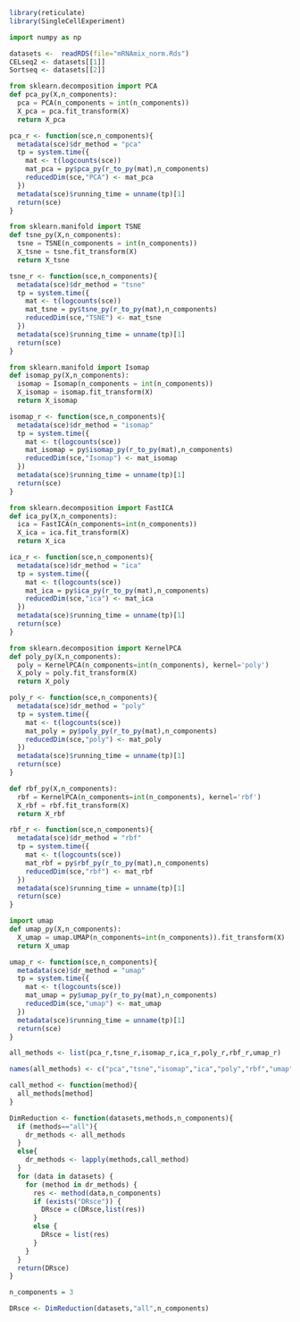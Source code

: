 ```{r packages}
library(reticulate)
library(SingleCellExperiment)
```

```{python packages}
import numpy as np
```

```{r load data}
datasets <-  readRDS(file="mRNAmix_norm.Rds") 
CELseq2 <- datasets[[1]]
Sortseq <- datasets[[2]]
```

```{python pca}
from sklearn.decomposition import PCA
def pca_py(X,n_components):
  pca = PCA(n_components = int(n_components))
  X_pca = pca.fit_transform(X)
  return X_pca
```

```{R pca}
pca_r <- function(sce,n_components){
  metadata(sce)$dr_method = "pca"
  tp = system.time({
    mat <- t(logcounts(sce))
    mat_pca = py$pca_py(r_to_py(mat),n_components)
    reducedDim(sce,"PCA") <- mat_pca
  })
  metadata(sce)$running_time = unname(tp)[1]
  return(sce)
}
```

```{python tsne}
from sklearn.manifold import TSNE
def tsne_py(X,n_components):
  tsne = TSNE(n_components = int(n_components))
  X_tsne = tsne.fit_transform(X)
  return X_tsne
```

```{R tsne}
tsne_r <- function(sce,n_components){
  metadata(sce)$dr_method = "tsne"
  tp = system.time({
    mat <- t(logcounts(sce))
    mat_tsne = py$tsne_py(r_to_py(mat),n_components)
    reducedDim(sce,"TSNE") <- mat_tsne
  })
  metadata(sce)$running_time = unname(tp)[1]
  return(sce)
}
```

```{python isomap}
from sklearn.manifold import Isomap
def isomap_py(X,n_components):
  isomap = Isomap(n_components = int(n_components))
  X_isomap = isomap.fit_transform(X)
  return X_isomap
```

```{R isomap}
isomap_r <- function(sce,n_components){
  metadata(sce)$dr_method = "isomap"
  tp = system.time({
    mat <- t(logcounts(sce))
    mat_isomap = py$isomap_py(r_to_py(mat),n_components)
    reducedDim(sce,"Isomap") <- mat_isomap
  })
  metadata(sce)$running_time = unname(tp)[1]
  return(sce)
}
```

```{python ica}
from sklearn.decomposition import FastICA
def ica_py(X,n_components):
  ica = FastICA(n_components=int(n_components))
  X_ica = ica.fit_transform(X)
  return X_ica
```

```{R ica}
ica_r <- function(sce,n_components){
  metadata(sce)$dr_method = "ica"
  tp = system.time({
    mat <- t(logcounts(sce))
    mat_ica = py$ica_py(r_to_py(mat),n_components)
    reducedDim(sce,"ica") <- mat_ica
  })
  metadata(sce)$running_time = unname(tp)[1]
  return(sce)
}
```

```{python poly}
from sklearn.decomposition import KernelPCA
def poly_py(X,n_components):
  poly = KernelPCA(n_components=int(n_components), kernel='poly')
  X_poly = poly.fit_transform(X)
  return X_poly
```

```{R poly}
poly_r <- function(sce,n_components){
  metadata(sce)$dr_method = "poly"
  tp = system.time({
    mat <- t(logcounts(sce))
    mat_poly = py$poly_py(r_to_py(mat),n_components)
    reducedDim(sce,"poly") <- mat_poly
  })
  metadata(sce)$running_time = unname(tp)[1]
  return(sce)
}
```

```{python rbf}
def rbf_py(X,n_components):
  rbf = KernelPCA(n_components=int(n_components), kernel='rbf')
  X_rbf = rbf.fit_transform(X)
  return X_rbf
```

```{R rbf}
rbf_r <- function(sce,n_components){
  metadata(sce)$dr_method = "rbf"
  tp = system.time({
    mat <- t(logcounts(sce))
    mat_rbf = py$rbf_py(r_to_py(mat),n_components)
    reducedDim(sce,"rbf") <- mat_rbf
  })
  metadata(sce)$running_time = unname(tp)[1]
  return(sce)
}
```

```{python umap}
import umap
def umap_py(X,n_components):
  X_umap = umap.UMAP(n_components=int(n_components)).fit_transform(X)
  return X_umap
```

```{R umap}
umap_r <- function(sce,n_components){
  metadata(sce)$dr_method = "umap"
  tp = system.time({
    mat <- t(logcounts(sce))
    mat_umap = py$umap_py(r_to_py(mat),n_components)
    reducedDim(sce,"umap") <- mat_umap
  })
  metadata(sce)$running_time = unname(tp)[1]
  return(sce)
}
```

```{r call methods}
all_methods <- list(pca_r,tsne_r,isomap_r,ica_r,poly_r,rbf_r,umap_r)

names(all_methods) <- c("pca","tsne","isomap","ica","poly","rbf","umap")

call_method <- function(method){
  all_methods[method]
}

DimReduction <- function(datasets,methods,n_components){
  if (methods=="all"){
    dr_methods <- all_methods
  }
  else{
    dr_methods <- lapply(methods,call_method)
  }
  for (data in datasets) {
    for (method in dr_methods) {
      res <- method(data,n_components)
      if (exists("DRsce")) {
        DRsce = c(DRsce,list(res))
      }
      else {
        DRsce = list(res)
      }
    }
  }
  return(DRsce)
}
```

```{r run}
n_components = 3

DRsce <- DimReduction(datasets,"all",n_components)
```

